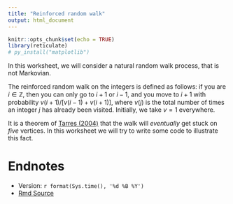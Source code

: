 ```yaml
---
title: "Reinforced random walk"
output: html_document
---
```


```r
knitr::opts_chunk$set(echo = TRUE)
library(reticulate)
# py_install("matplotlib")
```



In this worksheet, we will consider a natural random walk process, that is not Markovian.

The reinforced random walk on the integers is defined as follows:  if you are $i \in \mathbb{Z}$, then you can only go to $i+1$ or $i-1$, and you move to $i+1$ with probability $v(i+1)/[v(i-1) + v(i+1)]$, where $v(j)$ is the total number of times an integer $j$ has already been visited.  Initially, we take $v=1$ everywhere. 

It is a theorem of [Tarres (2004)](https://projecteuclid.org/journals/annals-of-probability/volume-32/issue-3B/Vertex-reinforced-random-walk-on-%e2%84%a4-eventually-gets-stuck-on/10.1214/009117907000000694.full) that the walk will *eventually* get stuck on *five* vertices.  In this worksheet we will try to write some code to illustrate this fact.


# Endnotes

* Version: `r format(Sys.time(), '%d %B %Y')`
* [Rmd Source](https://tsoo-math.github.io/ucl3/week10-2022-inclass.Rmd)


